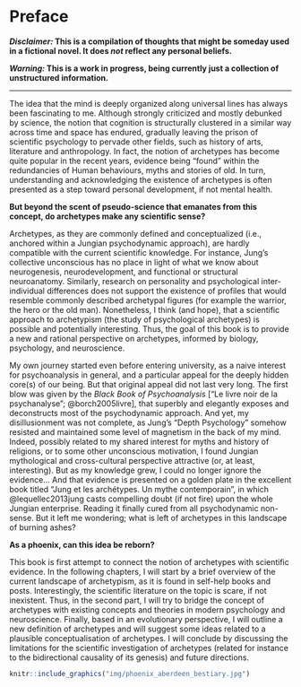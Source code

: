 # Preface {-}

***Disclaimer:* This is a compilation of thoughts that might be someday used in a fictional novel. It does *not* reflect any personal beliefs.**

***Warning:* This is a work in progress, being currently just a collection of unstructured information.**

--- 


The idea that the mind is deeply organized along universal lines has always been fascinating to me. Although strongly criticized and mostly debunked by science, the notion that cognition is structurally clustered in a similar way across time and space has endured, gradually leaving the prison of scientific psychology to pervade other fields, such as history of arts, literature and anthropology. In fact, the notion of archetypes has become quite popular in the recent years, evidence being "found" within the redundancies of Human behaviours, myths and stories of old. In turn, understanding and acknowledging the existence of archetypes is often presented as a step toward personal development, if not mental health.

**But beyond the scent of pseudo-science that emanates from this concept, do archetypes make any scientific sense?** 

Archetypes, as they are commonly defined and conceptualized (i.e., anchored within a Jungian psychodynamic approach), are hardly compatible with the current scientific knowledge. For instance, Jung's collective unconscious has no place in light of what we know about neurogenesis, neurodevelopment, and functional or structural neuroanatomy. Similarly, research on personality and psychological inter-individual differences does not support the existence of profiles that would resemble commonly described archetypal figures (for example the warrior, the hero or the old man). Nonetheless, I think (and hope), that a scientific approach to archetypism (the study of psychological archetypes) is possible and potentially interesting. Thus, the goal of this book is to provide a new and rational perspective on archetypes, informed by biology, psychology, and neuroscience. 


My own journey started even before entering university, as a naive interest for psychoanalysis in general, and a particular appeal for the deeply hidden core(s) of our being. But that original appeal did not last very long. The first blow was given by the *Black Book of Psychoanalysis* ["Le livre noir de la psychanalyse"; @borch2005livre], that superbly and elegantly exposes and deconstructs most of the psychodynamic approach. And yet, my disillusionment was not complete, as Jung's "Depth Psychology" somehow resisted and maintained some level of magnetism in the back of my mind. Indeed, possibly related to my shared interest for myths and history of religions, or to some other unconscious motivation, I found Jungian mythological and cross-cultural perspective attractive (or, at least, interesting). But as my knowledge grew, I could no longer ignore the evidence... And that evidence is presented on a golden plate in the excellent book titled "Jung et les archétypes. Un mythe contemporain", in which @lequellec2013jung casts compelling doubt (if not fire) upon the whole Jungian enterprise. Reading it finally cured from all psychodynamic non-sense. But it left me wondering; what is left of archetypes in this landscape of burning ashes? 

**As a phoenix, can this idea be reborn?**

This book is first attempt to connect the notion of archetypes with scientific evidence. In the following chapters, I will start by a brief overview of the current landscape of archetypism, as it is found in self-help books and posts. Interestingly, the scientific literature on the topic is scare, if not inexistent. Thus, in the second part, I will try to bridge the concept of archetypes with existing concepts and theories in modern psychology and neuroscience. Finally, based in an evolutionary perspective, I will outline a new definition of archetypes and will suggest some ideas related to a plausible conceptualisation of archetypes. I will conclude by discussing the limitations for the scientific investigation of archetypes (related for instance to the bidirectional causality of its genesis) and future directions.




```r
knitr::include_graphics("img/phoenix_aberdeen_bestiary.jpg")
```
